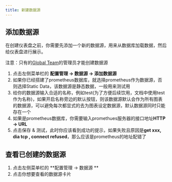 ```yaml
---
title: 新建数据源
---
```



## 添加数据源
在创建仪表盘之前，你需要先添加一个新的数据源，用来从数据库加载数据，然后给仪表盘进行展示。

<TipCompat>注意：只有的<a class="underline" href="/docs-cn/team#global">Global Team</a>的管理员才能创建数据源</TipCompat>

1. 点击左侧菜单栏的 **配置管理 -> 数据源 -> 添加数据源**
2. 如果你已经搭建了prometheus数据库，就选择prometheus作为数据源，否则选择Static Data，该数据源是静态数据，一般用来测试用
3. 给你的数据源输入合适的名称，例如test(为了方便后续饮用，文档中使用test作为名称)，如果开启名称旁边的默认按钮，则该数据源默认会作为所有图表的数据源，可以避免每次都显式的去为图表设定数据源，默认数据源同时只能存在一个
4. 如果是prometheus数据库，你需要输入promethues服务器的接口地址**HTTP -> URL**
5. 点击保存 & 测试，此时你应该看到成功的提示，如果失败且原因是**get xxx, dia tcp , connect refused**，那么应该是prometheus的地址配错了


## 查看已创建的数据源

1. 点击左侧菜单栏的 **配置管理 -> 数据源 **
2. 点击你想要查看的数据源卡片